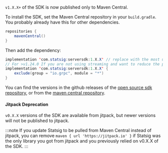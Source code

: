 `v1.X.X+` of the SDK is now published only to Maven Central.

To install the SDK, set the Maven Central repository in your `build.gradle`. You probably already have this for other dependencies.

```java
repositories {
    mavenCentral()
}
```

Then add the dependency:

```java
implementation 'com.statsig:serversdk:1.X.X' // replace with the most up to date version
// For >v1.24.0 If you are not using streaming and want to reduce the package size you can:
implementation 'com.statsig:serversdk:1.X.X' {
    exclude(group = "io.grpc", module = "*") 
}
```

You can find the versions in the github releases of the [open source sdk repository](https://github.com/statsig-io/java-server-sdk/releases), or from the [maven central repository](https://mvnrepository.com/artifact/com.statsig/serversdk).

#### Jitpack Deprecation

`v0.X.X` versions of the SDK are available from jitpack, but newer versions will not be published to jitpack.

:::note
If you update Statsig to be pulled from Maven Central instead of jitpack, you can remove `maven { url 'https://jitpack.io' }` if Statsig was the only library you got from jitpack and you previously relied on v0.X.X of the SDK.
:::

